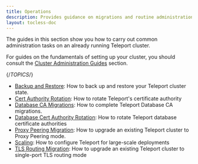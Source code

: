 ```yaml
---
title: Operations
description: Provides guidance on migrations and routine administration tasks.
layout: tocless-doc
---
```


The guides in this section show you how to carry out common administration tasks
on an already running Teleport cluster.

For guides on the fundamentals of setting up your cluster, you should consult
the [Cluster Administration Guides](./admin.mdx) section.

{/*TOPICS*/}

- [Backup and Restore](operations/backup-restore.mdx): How to back up and restore your Teleport cluster state.
- [Cert Authority Rotation](operations/ca-rotation.mdx): How to rotate Teleport's certificate authority
- [Database CA Migrations](operations/db-ca-migrations.mdx): How to complete Teleport Database CA migrations.
- [Database Cert Authority Rotation](operations/db-ca-rotation.mdx): How to rotate Teleport database certificate authorities
- [Proxy Peering Migration](operations/proxy-peering.mdx): How to upgrade an existing Teleport cluster to Proxy Peering mode.
- [Scaling](operations/scaling.mdx): How to configure Teleport for large-scale deployments
- [TLS Routing Migration](operations/tls-routing.mdx): How to upgrade an existing Teleport cluster to single-port TLS routing mode

